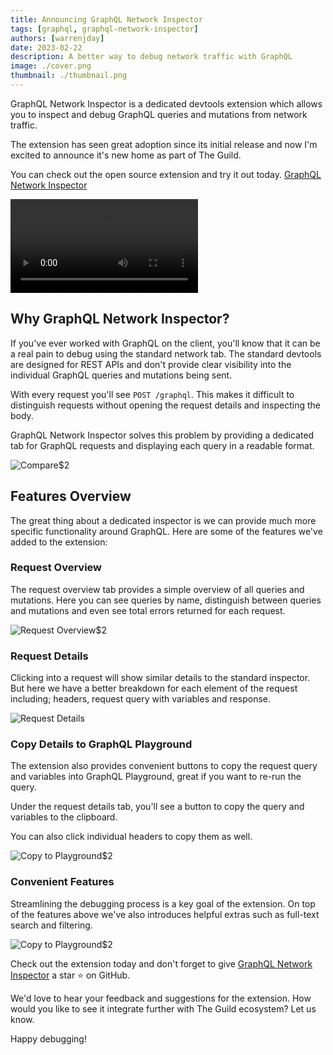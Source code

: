 ```yaml
---
title: Announcing GraphQL Network Inspector
tags: [graphql, graphql-network-inspector]
authors: [warrenjday]
date: 2023-02-22
description: A better way to debug network traffic with GraphQL
image: ./cover.png
thumbnail: ./thumbnail.png
---
```


GraphQL Network Inspector is a dedicated devtools extension which allows you to inspect and debug
GraphQL queries and mutations from network traffic.

The extension has seen great adoption since its initial release and now I'm excited to announce it's
new home as part of The Guild.

You can check out the open source extension and try it out today.
[GraphQL Network Inspector](https://github.com/warrenday/graphql-network-inspector)

<Video
  src="https://www.youtube.com/embed/Lyt5ZUKnij0"
  title="Inspect GraphQL Requests with the GraphQL Network Inspector Chrome Extension"
/>

## Why GraphQL Network Inspector?

If you've ever worked with GraphQL on the client, you'll know that it can be a real pain to debug
using the standard network tab. The standard devtools are designed for REST APIs and don't provide
clear visibility into the individual GraphQL queries and mutations being sent.

With every request you'll see `POST /graphql`. This makes it difficult to distinguish requests
without opening the request details and inspecting the body.

GraphQL Network Inspector solves this problem by providing a dedicated tab for GraphQL requests and
displaying each query in a readable format.

![Compare](./request-compare.png)$2

## Features Overview

The great thing about a dedicated inspector is we can provide much more specific functionality
around GraphQL. Here are some of the features we've added to the extension:

### Request Overview

The request overview tab provides a simple overview of all queries and mutations. Here you can see
queries by name, distinguish between queries and mutations and even see total errors returned for
each request.

![Request Overview](./request-overview.png)$2

### Request Details

Clicking into a request will show similar details to the standard inspector. But here we have a
better breakdown for each element of the request including; headers, request query with variables
and response.

![Request Details](./request-details.png)

### Copy Details to GraphQL Playground

The extension also provides convenient buttons to copy the request query and variables into GraphQL
Playground, great if you want to re-run the query.

Under the request details tab, you'll see a button to copy the query and variables to the clipboard.

You can also click individual headers to copy them as well.

![Copy to Playground](./copy-header.png)$2

### Convenient Features

Streamlining the debugging process is a key goal of the extension. On top of the features above
we've also introduces helpful extras such as full-text search and filtering.

![Copy to Playground](./search.png)$2

Check out the extension today and don't forget to give
[GraphQL Network Inspector](https://github.com/warrenday/graphql-network-inspector) a star ⭐️ on
GitHub.

We'd love to hear your feedback and suggestions for the extension. How would you like to see it
integrate further with The Guild ecosystem? Let us know.

Happy debugging!
